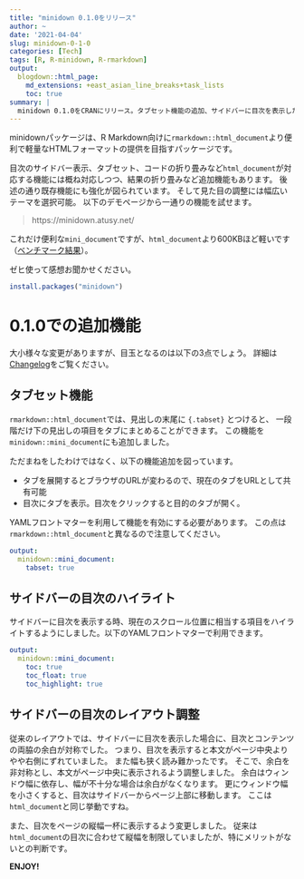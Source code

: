 ```yaml
---
title: "minidown 0.1.0をリリース"
author: ~
date: '2021-04-04'
slug: minidown-0-1-0
categories: [Tech]
tags: [R, R-minidown, R-rmarkdown]
output:
  blogdown::html_page:
    md_extensions: +east_asian_line_breaks+task_lists
    toc: true
summary: |
  minidown 0.1.0をCRANにリリース。タブセット機能の追加、サイドバーに目次を表示した時のレイアウト改善などが主な変更です。
---
```


minidownパッケージは、R Markdown向けに`rmarkdown::html_document`より便利で軽量なHTMLフォーマットの提供を目指すパッケージです。

目次のサイドバー表示、タブセット、コードの折り畳みなど`html_document`が対応する機能には概ね対応しつつ、結果の折り畳みなど追加機能もあります。
後述の通り既存機能にも強化が図られています。
そして見た目の調整には幅広いテーマを選択可能。
以下のデモページから一通りの機能を試せます。

> https://minidown.atusy.net/

これだけ便利な`mini_document`ですが、`html_document`より600KBほど軽いです（[ベンチマーク結果](https://minidown.atusy.net/pkgdown/articles/Writing-vignettes-with-minidown.html#light-weight-1)）。

ゼヒ使って感想お聞かせください。

```r
install.packages("minidown")
```

# 0.1.0での追加機能

大小様々な変更がありますが、目玉となるのは以下の3点でしょう。
詳細は[Changelog](https://minidown.atusy.net/pkgdown/news/index.html)をご覧ください。

## タブセット機能

`rmarkdown::html_document`では、見出しの末尾に `{.tabset}` とつけると、
一段階だけ下の見出しの項目をタブにまとめることができます。
この機能を`minidown::mini_document`にも追加しました。

ただまねをしたわけではなく、以下の機能追加を図っています。

- タブを展開するとブラウザのURLが変わるので、現在のタブをURLとして共有可能
- 目次にタブを表示。目次をクリックすると目的のタブが開く。

YAMLフロントマターを利用して機能を有効にする必要があります。
この点は`rmarkdown::html_document`と異なるので注意してください。

```yaml
output:
  minidown::mini_document:
    tabset: true
```

## サイドバーの目次のハイライト

サイドバーに目次を表示する時、現在のスクロール位置に相当する項目をハイライトするようにしました。以下のYAMLフロントマターで利用できます。

```yaml
output:
  minidown::mini_document:
    toc: true
    toc_float: true
    toc_highlight: true
```

## サイドバーの目次のレイアウト調整

従来のレイアウトでは、サイドバーに目次を表示した場合に、目次とコンテンツの両脇の余白が対称でした。
つまり、目次を表示すると本文がページ中央よりやや右側にずれていました。
また幅も狭く読み難かったです。
そこで、余白を非対称とし、本文がページ中央に表示されるよう調整しました。
余白はウィンドウ幅に依存し、幅が不十分な場合は余白がなくなります。
更にウィンドウ幅を小さくすると、目次はサイドバーからページ上部に移動します。
ここは`html_document`と同じ挙動ですね。

また、目次をページの縦幅一杯に表示するよう変更しました。
従来は`html_document`の目次に合わせて縦幅を制限していましたが、特にメリットがないとの判断です。

**ENJOY!**
